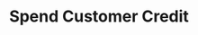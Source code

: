 ---
title: "Spend Customer Credit"
openapi: "POST /endpointusagebasedmembership/"
description: "Description of your new file."
---